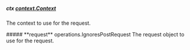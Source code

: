 
##### **ctx** [context.Context](https://pkg.go.dev/context#Context)
The context to use for the request.

<Collapsible>
    ##### **request** operations.IgnoresPostRequest
    The request object to use for the request.
    <Collapsible.Break/>
    <IgnoresPostRequest/>
</Collapsible>

